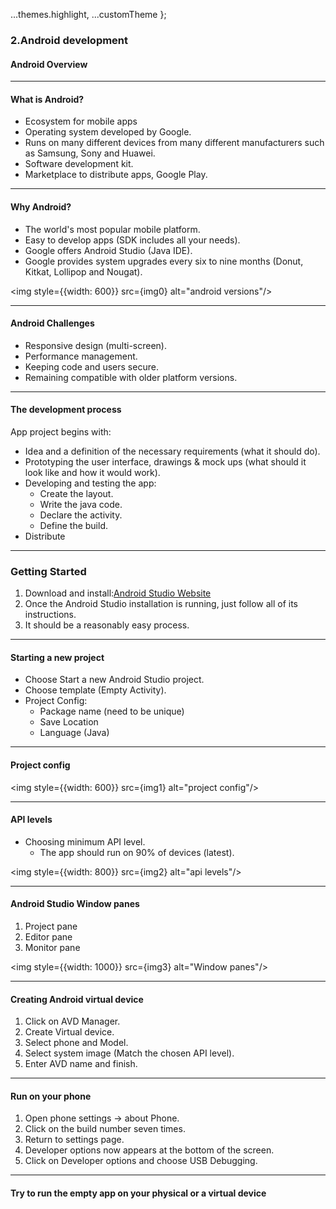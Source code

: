 
  ...themes.highlight,
  ...customTheme
};



### 2.Android development
#### Android Overview

---

#### What is Android?

* Ecosystem for mobile apps
* Operating system developed by Google.
* Runs on many different devices from many different manufacturers such as Samsung, Sony and Huawei.
* Software development kit.
* Marketplace to distribute apps, Google Play.

---

#### Why Android?

* The world's most popular mobile platform.
* Easy to develop apps (SDK includes all your needs).
* Google offers Android Studio (Java IDE).
* Google provides system upgrades every six to nine months (Donut, Kitkat, Lollipop and Nougat).

<img style={{width: 600}} src={img0} alt="android versions"/>

---

#### Android Challenges

* Responsive design (multi-screen).
* Performance management.
* Keeping code and users secure.
* Remaining compatible with older platform versions.

---

#### The development process

App project begins with:

* Idea and a definition of the necessary requirements (what it should do).
* Prototyping the user interface, drawings & mock ups (what should it look like and how it would work).
* Developing and testing the app:
  * Create the layout.
  * Write the java code.
  * Declare the activity.
  * Define the build.
* Distribute

---

### Getting Started

1. Download and install:<a href="https://developer.android.com/studio#downloads" target="_blank">Android Studio Website</a>
1. Once the Android Studio installation is running, just follow all of its instructions. 
1. It should be a reasonably easy process.

---

#### Starting a new project

* Choose Start a new Android Studio project.
* Choose template (Empty Activity).
* Project Config:
  * Package name (need to be unique)
  * Save Location
  * Language (Java)

---

#### Project config

<img style={{width: 600}} src={img1} alt="project config"/>

---

#### API levels

* Choosing minimum API level.
  * The app should run on 90% of devices (latest).

<img style={{width: 800}} src={img2} alt="api levels"/>

---

#### Android Studio Window panes

1. Project pane
1. Editor pane
1. Monitor pane

<img style={{width: 1000}} src={img3} alt="Window panes"/>

---

#### Creating Android virtual device

1. Click on AVD Manager.
1. Create Virtual device.
1. Select phone and Model.
1. Select system image (Match the chosen API level).
1. Enter AVD name and finish.

---

#### Run on your phone

1. Open phone settings -> about Phone.
1. Click on the build number seven times.
1. Return to settings page.
1. Developer options now appears at the bottom of the screen.
1. Click on Developer options and choose USB Debugging.

---

#### Try to run the empty app on your physical or a virtual device
